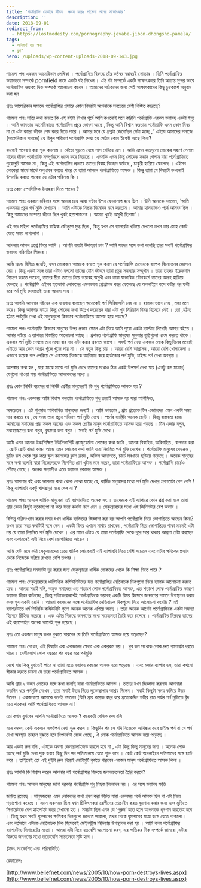 ```yaml
---
title: 'পর্নোগ্রাফি যেভাবে জীবন  ধ্বংস করেঃ পামেলা পলের সাক্ষাৎকার'
description: ''
date: 2018-09-01
redirect_from:
  - https://lostmodesty.com/pornography-jevabe-jibon-dhongsho-pamela/
tags:
  - অনিবার্য যত ক্ষয়
  - ব্লগ"
hero: /uploads/wp-content-uploads-2018-09-143.jpg
---
```


পামেলা পল একজন আমেরিকান লেখিকা । পর্নোগ্রাফির বিরুদ্ধে তাঁর কন্ঠস্বর বরাবরই সোচ্চার । তিনি পর্নোগ্রাফির ভয়াবহতা সম্পর্কে pornfield নামে একটি বই লিখেন । এই বই সম্পর্কে একটি সাক্ষাৎকারে তিনি অত্যন্ত সুন্দর ভাবে পর্নোগ্রাফির ভয়াবহ দিক সম্পর্কে আলোচনা করেন । আমাদের পাঠকদের জন্য সেই সাক্ষাৎকারের কিছু চুম্বকাংশ অনুবাদ করা হল

প্রশ্নঃ আমেরিকান সমাজে পর্নোগ্রাফির প্রসারে কোন বিষয়টা আপনাকে সবচেয়ে বেশী বিস্মিত করেছে?

পামেলা পলঃ সত্যি কথা বলতে কি এই বইটা লিখার পূর্বে আমি কখনোই মনে করিনি পর্নোগ্রাফি এরকম ভয়াবহ একটা ইস্যু । আমি জানতাম আমেরিকাতে পর্নোগ্রাফির প্রচুর ভোক্তা আছে , কিন্তু আমি বিশ্বাস করতাম পর্নোগ্রাফি এমন কোন বিষয় না যে এটা কারো জীবন শেষ করে দিতে পারে । আমার মনে যে প্রশ্নটা জেগেছিল সেটা হচ্ছে ,” এইযে আমাদের সমাজে (আমেরিকান সমাজে) যে বিপুল পরিমাণ পর্নোগ্রাফি দেখা হয় সেটার কোন ইফেক্ট আছে কিনা?

কাজেই গবেষণা করা শুরু করলাম । কেঁচো খুড়তে যেয়ে সাপ বেরিয়ে এল । আমি এমন কতগুলো লোকের সন্ধাণ পেলাম যাদের জীবন পর্নোগ্রাফি সম্পূর্ণরূপে ধ্বংস করে দিয়েছে । এমনকি এমন কিছু লোকের সন্ধান পেলাম যারা পর্নোগ্রাফিতে পুরোপুরি আসক্ত না , কিন্তু এই পর্নোগ্রাফির প্রভাবে তাদের বিবাহ বিচ্ছেদ ঘটেছে , চাকুরী হারিয়ে ফেলেছে । এইসব লোকেরা মাঝে মাঝে অনুধাবন করতে পারে যে তারা আসলে পর্নোগ্রাফিতে আসক্ত । কিন্তু তারা যে বিষয়টা কখনোই উপলব্ধি করতে পারেনা যে এটার পরিনাম কি ।

প্রশ্নঃ কোন স্পেসিফিক উদাহরণ দিতে পারেন ?

পামেলা পলঃ একজন মহিলার সঙ্গে আমার প্রায় আধা ঘন্টার উপর ফোনালাপ হয়ে ছিল । উনি আমাকে বললেন, ‘আমি একসময় প্রচুর পর্ন মুভি দেখতাম । আমি এটাকে নিছক বিনোদন মনে করতাম । আমার হাসব্যান্ডও পর্নে আসক্ত ছিল । কিন্তু আমাদের দাম্পত্য জীবন ছিল খুবই হতাশাজনক । আমরা খুবই অসুখী ছিলাম”।

এই ভদ্র মহিলা পর্নোগ্রাফির বাহ্যিক জৌলুশে মুগ্ধ ছিল , কিন্তু যখন সে ব্যাপারটা খতিয়ে দেখলো তখন তার মোহ কেটে যেতে সময় লাগলোনা ।

আপনার আসল প্রশ্নে ফিরে আসি । আপনি কয়টা উদাহরণ চান ? আমি যাদের সঙ্গে কথা বলেছি তারা সবাই পর্নোগ্রাফির ভয়াবহ পরিনতির শিকার ।

আমি প্রচন্ড বিস্মিত হয়েছি, যখন লোকজন আমাকে বলতে শুরু করল যে পর্নোগ্রাফি তাদেরকে ব্যাপক বিনোদনের জোগান দেয় । কিন্তু একই সঙ্গে তারা এটাও বললো তাদের যৌন জীবনে তারা প্রচুর সমস্যার সম্মুখীন । তারা তাদের ইরেকশান নিয়ন্ত্রণ করতে পারেনা, তাদের স্ত্রীরা তাদের নিয়ে ভয়াবহ অসুখী এবং তারা স্বাভাবিক যৌনকর্মে তাদের আগ্রহ হারিয়ে ফেলছে । পর্নোগ্রাফি এইসব হতভাগা লোকদের এমনভাবে প্রোগ্রামড করে ফেলেছে যে অনলাইনে বসে ঘন্টার পর ঘন্টা ধরে পর্ন মুভি দেখাতেই তারা আনন্দ পায় ।

প্রশ্নঃ আপনি আপনার বইয়ের এক যায়গায় বলেছেন অনেকেই পর্ন সিরিয়াসলি নেয় না । হালকা ভাবে নেয় , মজা মনে করে। কিন্তু আপনার বইয়ে কিছু লোকের কথা উল্লেখ করেছেন যারা এটা খুব সিরিয়াস বিষয় হিসেবে নেই । তো ,হঠাত হঠাত পর্নমুভি দেখা এই মানুষগুলো কিভাবে পর্নোগ্রাফিতে আসক্ত হয়ে পড়ছে?

পামেলা পলঃ পর্নোগ্রাফি কিভাবে মানুষের উপর প্রভাব ফেলে এটা নিয়ে আমি পুরো একটা চ্যাপ্টার লিখেছি আমার বইতে । আমার বইয়ে এ ব্যাপারে বিস্তারিত আলোচনা আছে । প্রথমত পর্নোগ্রাফি মানুষের সুকুমার বৃত্তিগুলো ধ্বংস করতে থাকে । একবার পর্ন মুভি দেখলে তার মধ্যে বার বার এটা করার প্রবনতা জাগে । সফট পর্ন দেখা একজন লোক কিছুদিনের মধ্যেই এটাতে আর কোন আগ্রহ খুঁজে খুঁজে পায় না । সে নতুন কিছু চায় । আরো বেশি আগ্রাসন , আরো বেশি খোলামেলা । এভাবে কয়েক ধাপ পেরিয়ে সে একসময় নিজেকে আবিষ্কার করে হার্ডকোর পর্ন মুভি, চাইল্ড পর্ন দেখা অবস্থায় ।

আশঙ্কার কথা হল , যারা মাঝে মাঝে পর্ন মুভি দেখে তাদের মধ্যেও ঠিক একই উপসর্গ দেখা যায় (একটু কম মাত্রার) যেগুলো পাওয়া যায় পর্নোগ্রাফিতে আসক্তেদের মধ্যে ।

প্রশ্নঃ কোন নির্দিষ্ট বয়সের বা নির্দিষ্ট শ্রেণীর মানুষেরাই কি শুধু পর্নোগ্রাফিতে আসক্ত হয় ?

পামেলা পলঃ একসময় আমি বিশ্বাস করতাম পর্নোগ্রাফিতে শুধু তারাই আসক্ত হয় যারা অশিক্ষিত,

অসচেতন । এটা শুধুমাত্র অবিবাহিত মানুষদের জন্যই । আমি ভাবতাম , প্রায় প্রত্যেক টিন এজারদের এমন একটা সময় পার করতে হয় , যে সময় তারা প্রচুর পরিমাণ পর্ন মুভি দেখে । পর্নের ব্যাপ্তিটা অনেক ছোট । কিন্তু বাস্তবতা হচ্ছে আমাদের সমাজের প্রায় সকল বয়সের এবং সকল শ্রেণীর মানুষ পর্নোগ্রাফিতে আসক্ত হয়ে পড়ছে । টিন এজার বলুন, মধ্যবয়স্কদের কথা বলুন, বৃদ্ধদের কথা বলুন । সবাই পর্ন মুভি দেখে ।

আমি এমন অনেক উচ্চশিক্ষিত ইউনিভার্সিটি গ্র্যাজুয়েটেড লোকের কথা জানি , অনেক বিবাহিত, অবিবাহিত , বাগদান করা , ছোট ছোট বাচ্চা কাচ্চা আছে এমন লোকের কথা জানি যারা নিয়মিত পর্ন মুভি দেখেন । পর্নোগ্রাফি মানুষের বেডরুম , ড্রয়িং রুম থেকে শুরু করে স্কুল কলেজের ক্লাস রুমে , অফিস আদালতে, চার্চে সবখানে ছড়িয়ে পড়েছে । অনেক মানুষের সঙ্গে কথা বলেছি যারা নিজেদেরকে নিবেদিত প্রাণ খৃষ্টান মনে করেন, তারা পর্নোগ্রাফিতে আসক্ত । পর্নোগ্রাফি চার্চেও পৌঁছে গেছে । অনেক সন্যাসীও এতে ভয়াবহ রকমের আসক্ত ।

প্রশ্নঃ আপনার বই এবং আপনার কথা থেকে বোঝা যাচ্ছে যে, ধার্মিক মানুষদের মধ্যে পর্ন মুভি দেখার প্রবনতাটা বেশ বেশি ! কিন্তু ব্যাপারটা একটু খাপছাড়া হয়ে গেল না ?

পামেলা পলঃ আসলে ধার্মিক মানুষেরা এই ব্যাপারটাতে অনেক সৎ । তাদেরকে এই ব্যাপারে কোন প্রশ্ন করা হলে তারা প্রায় কোন কিছুই লুকোছাপা না করে সত্য কথাটা বলে দেন । সেকুল্যারদের মধ্যে এই জিনিসটার বেশ অভাব ।

বিভিন্ন পরিসংখ্যান করার সময় যখন ধার্মিক ব্যক্তিদের জিজ্ঞাসা করা হয় আপনি পর্নোগ্রাফি নিয়ে ভোগান্তিতে আছেন কিনা? তখন তারা সত্য কথাটাই বলে দেন । একটা বিষয় এখানে মাথায় রাখবেন , পর্নোগ্রাফি নিয়ে ভোগান্তিতে থাকা মানেই এটা নয় যে তারা নিয়মিত পর্ন মুভি দেখেন । এর মানে এটাও যে তারা পর্নোগ্রাফি থেকে দূরে সরে থাকার আপ্রাণ চেষ্টা করছেন এবং একারনেই এটা নিয়ে বেশ ভোগান্তিতে আছেন ।

আমি যেটা মনে করি সেকুল্যারদের চেয়ে ধার্মিক লোকেরাই এই ব্যাপারটা নিয়ে বেশি সচেতন এবং এটার ক্ষতিকর প্রভাব থেকে নিজেকে সরিয়ে রাখতে বেশি তৎপর ।

প্রশ্নঃ পর্নোগ্রাফির সমস্যাটা দূর করার জন্য সেকুল্যাররা ধার্মিক লোকদের থেকে কি শিক্ষা নিতে পারে ?

পামেলা পলঃ সেকুল্যারদের ধর্মভিত্তিক কমিউনিটিদের মত পর্নোগ্রাফির নেতিবাচক দিকগুলো নিয়ে ব্যাপক আলোচনা করতে হবে । আমরা সবাই বলি, অমুক সমাজের এত শতাংশ লোক পর্নোগ্রাফিতে আসক্ত, এত শতাংশ লোক পর্নোগ্রাফির কারণে ভয়াবহ জীবন কাটাচ্ছে , কিন্তু সত্যিকারঅর্থেই পর্নোগ্রাফিকে ভয়াবহ একটি বিষয় হিসেবে জনগণের সামনে উপস্থাপন করার কাজ খুব একটা হয়নি । আমরা কয়জনের সঙ্গে পর্নোগ্রাফির নেতিবাচক দিকগুলো নিয়ে আলোচনা করেছি ? এই ব্যাপারটাতে ধর্ম ভিত্তিকি কমিউনিটি গুলো অনেক অনেক এগিয়ে আছে । তারা অনেক আগেই পর্নোগ্রাফিকে একটা সমস্যা হিসেবে চিহ্নিত করেছে । এবং এটার বিরুদ্ধে জনগণের মধ্যে সচেতনতা তৈরি করে চলেছে । পর্নোগ্রাফির বিরুদ্ধে তাদের এই ক্যাম্পেইন অনেক আগেই শুরু হয়েছে ।

প্রশ্নঃ তো একজন মানুষ কখন বুঝতে পারবেন যে তিনি পর্নোগ্রাফিতে আসক্ত হয়ে পড়েছেন?

পামেলা পলঃ দেখেন, এই বিষয়টা এক একজনের ক্ষেত্রে এক একরকম হয় । ­­­­ খুব কম সংখ্যক লোক দ্রুত ব্যাপারটা ধরতে পারে । বেশীরভাগ লোক বছরের পর বছর ধরে পর্নমুভি

দেখে যায় কিন্তু বুঝতেই পারে না তারা এতে ভয়াবহ রকমের আসক্ত হয়ে পড়েছে । এবং মজার ব্যাপার হল, তারা কখনো স্বীকার করতে চায়না যে তারা পর্নোগ্রাফিতে আসক্ত ।

আমি প্রায় ২ ডজন লোকের সঙ্গে কথা বলেছি যারা পর্নোগ্রাফিতে আসক্ত । তাদের যখন জিজ্ঞাসা করলাম আপনারা কতদিন ধরে পর্নমুভি দেখেন , তারা সবাই উত্তর দিতে লুকোছাপার আশ্রয় নিলেন । সবাই কিছুটা সময় কমিয়ে উত্তর দিলেন । একজনতো আমাকে বলেই বসলেন (যিনি প্রায় কয়েক বছর ধরে প্রত্যেকদিন গভীর রাত পর্যন্ত পর্ন মুভিতে বুঁদ হয়ে থাকেন) আমি পর্নোগ্রাফিতে আসক্ত না !

তো কখন বুঝবেন আপনি পর্নোগ্রাফিতে আসক্ত ? কয়েকটা বেসিক রুল বলি

মনে করুন, কেউ একজন সফটপর্ন দেখা শুরু করল । কিছুদিন পর সে যদি নিজেকে আবিষ্কার করে চাইল্ড পর্ন বা গে পর্ন দেখা অবস্থায় তাহলে বুঝতে হবে বিপদঘন্টা বেজে গেছে , ঐ লোক পর্নোগ্রাফিতে আসক্ত হয়ে পড়েছে ।

আর একটা রুল বলি , এটাকে অবশ্য জেনারালাইজড করলে হবে না , এটা কিছু কিছু মানুষের জন্য । অনেক লোক আছে পর্ন মুভি দেখা শুরু করার কিছু দিন পর পতিতালয়ে যেতে শুরু করে । কেউ কেউ অনলাইনে পতিতাদের সঙ্গে চ্যাট করে । তাইলেই তো এই দুইটা রুল দিয়েই মোটামুটি বুঝতে পারবেন একজন মানুষ পর্নোগ্রাফিতে আসক্ত কিনা ।

প্রশ্নঃ আপনি কি বিশ্বাস করেন আপনার বই পর্নোগ্রাফির বিরুদ্ধে জনসচেতনতা তৈরি করবে?

পামেলা পলঃ আসলে মানুষের জানা দরকার পর্নোগ্রাফি শুধু নিছক বিনোদন নয় । এর সঙ্গে ভয়াবহ ক্ষতি

জড়িত রয়েছে । মানুষজনের এমন লোকদের কথা গ্রহণ করা উচিত যারা একসময় পর্নে আসক্ত ছিল বা এটা নিয়ে পড়াশোনা করেছে । এমন একসময় ছিল যখন চিকিৎসকরা রোগীদের প্রেস্ক্রাইব করত ধূমপান করার জন্য এবং মুভিতে সিগারেটকে বেশ হাইলাইট করে দেখানো হত । সময়টা ছিল এমন যে ‘পুরুষ’ হতে হলে আপনাকে ধূমপান করতেই হবে । কিন্তু যখন সবাই ধূমপানের ক্ষতিকর দিকগুলো জানতে পারলো, তখন থেকে ধূমপানের মাত্রা কমে যেতে থাকলো । এবং বর্তমানে এটাকে নেতিবাচক দিক হিসেবেই মেইনস্ট্রীম মিডিয়ায় উপস্থাপন করা হয় । আমি বলব পর্নোগ্রাফির ব্যাপারটাও সিগারেটের মতো । আমরা এটা নিয়ে যতবেশি আলোচনা করব, এর ক্ষতিকর দিক সম্পর্কে জানবো ,এটার বিরুদ্ধে জনগণের মধ্যে ততোবেশি সচেতনতা সৃষ্টি হবে ।

(ঈষৎ সংক্ষেপিত এবং পরিমার্জিত)

রেফারেন্সঃ

[http://www.beliefnet.com/news/2005/10/how-porn-destroys-lives.aspx](http://www.beliefnet.com/news/2005/10/how-porn-destroys-lives.aspx)
